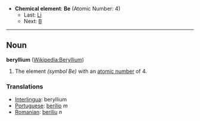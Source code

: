 *'''Chemical element''': '''Be''' (Atomic Number: 4)
**Last: [[Lithium|Li]]
**Next: [[Boron|B]]
----
== Noun ==
'''beryllium''' ([[en:Beryllium|Wikipedia:Beryllium]])

# The element ''(symbol Be)'' with an [[atomic number]] of 4.

===Translations===
*[[Interlingua]]: beryllium
*[[Portuguese]]: [[berílio]] ''m''
*[[Romanian]]: [[beriliu]] ''n''